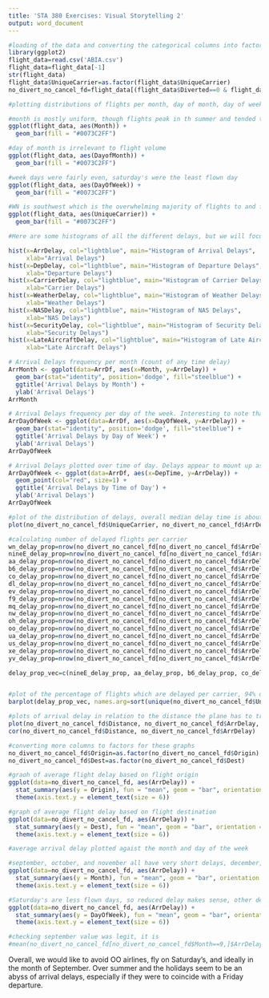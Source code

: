 ---
title: 'STA 380 Exercises: Visual Storytelling 2'
output: word_document
---

```{r}
#loading of the data and converting the categorical columns into factors
library(ggplot2)
flight_data=read.csv('ABIA.csv')
flight_data=flight_data[-1]
str(flight_data)
flight_data$UniqueCarrier=as.factor(flight_data$UniqueCarrier)
no_divert_no_cancel_fd=flight_data[(flight_data$Diverted==0 & flight_data$CancellationCode==''),]
```



```{r}
#plotting distributions of flights per month, day of month, day of week, and unique carriers

#month is mostly uniform, though flights peak in th summer and tended to tail by the end of the year
ggplot(flight_data, aes(Month)) +
  geom_bar(fill = "#0073C2FF")

#day of month is irrelevant to flight volume
ggplot(flight_data, aes(DayofMonth)) +
  geom_bar(fill = "#0073C2FF")

#week days were fairly even, saturday's were the least flown day
ggplot(flight_data, aes(DayOfWeek)) +
  geom_bar(fill = "#0073C2FF")

#WN is southwest which is the overwhelming majority of flights to and from AIBA
ggplot(flight_data, aes(UniqueCarrier)) +
  geom_bar(fill = "#0073C2FF")

```

```{r Simple Delay Histograms}
#Here are some histograms of all the different delays, but we will focus mostly on arrival delays

hist(x=ArrDelay, col="lightblue", main="Histogram of Arrival Delays", 
     xlab="Arrival Delays") 
hist(x=DepDelay, col="lightblue", main="Histogram of Departure Delays", 
     xlab="Departure Delays")
hist(x=CarrierDelay, col="lightblue", main="Histogram of Carrier Delays", 
     xlab="Carrier Delays")
hist(x=WeatherDelay, col="lightblue", main="Histogram of Weather Delays", 
     xlab="Weather Delays")
hist(x=NASDelay, col="lightblue", main="Histogram of NAS Delays", 
     xlab="NAS Delays")
hist(x=SecurityDelay, col="lightblue", main="Histogram of Security Delays", 
     xlab="Security Delays")
hist(x=LateAircraftDelay, col="lightblue", main="Histogram of Late Aircraft Delays", 
     xlab="Late Aircraft Delays")
```


```{r Delays by Month}
# Arrival Delays frequency per month (count of any time delay)
ArrMonth <- ggplot(data=ArrDf, aes(x=Month, y=ArrDelay)) +
  geom_bar(stat="identity", position='dodge', fill="steelblue") +
  ggtitle('Arrival Delays by Month') +
  ylab('Arrival Delays')
ArrMonth

# Arrival Delays frequency per day of the week. Interesting to note that saturday is so frequent, when as we see below, is shortest for the average delay
ArrDayOfWeek <- ggplot(data=ArrDf, aes(x=DayOfWeek, y=ArrDelay)) +
  geom_bar(stat="identity", position='dodge', fill="steelblue") +
  ggtitle('Arrival Delays by Day of Week') +
  ylab('Arrival Delays')
ArrDayOfWeek

# Arrival Delays plotted over time of day. Delays appear to mount up as the day goes on.
ArrDayOfWeek <- ggplot(data=ArrDf, aes(x=DepTime, y=ArrDelay)) +
  geom_point(col="red", size=1) +
  ggtitle('Arrival Delays by Time of Day') +
  ylab('Arrival Delays')
ArrDayOfWeek

```

```{r}
#plot of the distribution of delays, overall median delay time is about the same for almost all of the different carriers.
plot(no_divert_no_cancel_fd$UniqueCarrier, no_divert_no_cancel_fd$ArrDelay, labels=no_divert_no_cancel_fd$UniqueCarrier, cex.axis=0.9)
```
```{r}
#calculating number of delayed flights per carrier
wn_delay_prop=nrow(no_divert_no_cancel_fd[no_divert_no_cancel_fd$ArrDelay > 0 & no_divert_no_cancel_fd$UniqueCarrier == 'WN',])/nrow(no_divert_no_cancel_fd[no_divert_no_cancel_fd$UniqueCarrier == 'WN',])
nineE_delay_prop=nrow(no_divert_no_cancel_fd[no_divert_no_cancel_fd$ArrDelay > 0 & no_divert_no_cancel_fd$UniqueCarrier == '9E',])/nrow(no_divert_no_cancel_fd[no_divert_no_cancel_fd$UniqueCarrier == '9E',])
aa_delay_prop=nrow(no_divert_no_cancel_fd[no_divert_no_cancel_fd$ArrDelay > 0 & no_divert_no_cancel_fd$UniqueCarrier == 'AA',])/nrow(no_divert_no_cancel_fd[no_divert_no_cancel_fd$UniqueCarrier == 'AA',])
b6_delay_prop=nrow(no_divert_no_cancel_fd[no_divert_no_cancel_fd$ArrDelay > 0 & no_divert_no_cancel_fd$UniqueCarrier == 'B6',])/nrow(no_divert_no_cancel_fd[no_divert_no_cancel_fd$UniqueCarrier == 'B6',])
co_delay_prop=nrow(no_divert_no_cancel_fd[no_divert_no_cancel_fd$ArrDelay > 0 & no_divert_no_cancel_fd$UniqueCarrier == 'CO',])/nrow(no_divert_no_cancel_fd[no_divert_no_cancel_fd$UniqueCarrier == 'CO',])
dl_delay_prop=nrow(no_divert_no_cancel_fd[no_divert_no_cancel_fd$ArrDelay > 0 & no_divert_no_cancel_fd$UniqueCarrier == 'DL',])/nrow(no_divert_no_cancel_fd[no_divert_no_cancel_fd$UniqueCarrier == 'DL',])
ev_delay_prop=nrow(no_divert_no_cancel_fd[no_divert_no_cancel_fd$ArrDelay > 0 & no_divert_no_cancel_fd$UniqueCarrier == 'EV',])/nrow(no_divert_no_cancel_fd[no_divert_no_cancel_fd$UniqueCarrier == 'EV',])
f9_delay_prop=nrow(no_divert_no_cancel_fd[no_divert_no_cancel_fd$ArrDelay > 0 & no_divert_no_cancel_fd$UniqueCarrier == 'F9',])/nrow(no_divert_no_cancel_fd[no_divert_no_cancel_fd$UniqueCarrier == 'F9',])
mq_delay_prop=nrow(no_divert_no_cancel_fd[no_divert_no_cancel_fd$ArrDelay > 0 & no_divert_no_cancel_fd$UniqueCarrier == 'MQ',])/nrow(no_divert_no_cancel_fd[no_divert_no_cancel_fd$UniqueCarrier == 'MQ',])
nw_delay_prop=nrow(no_divert_no_cancel_fd[no_divert_no_cancel_fd$ArrDelay > 0 & no_divert_no_cancel_fd$UniqueCarrier == 'NW',])/nrow(no_divert_no_cancel_fd[no_divert_no_cancel_fd$UniqueCarrier == 'NW',])
oh_delay_prop=nrow(no_divert_no_cancel_fd[no_divert_no_cancel_fd$ArrDelay > 0 & no_divert_no_cancel_fd$UniqueCarrier == 'OH',])/nrow(no_divert_no_cancel_fd[no_divert_no_cancel_fd$UniqueCarrier == 'OH',])
oo_delay_prop=nrow(no_divert_no_cancel_fd[no_divert_no_cancel_fd$ArrDelay > 0 & no_divert_no_cancel_fd$UniqueCarrier == 'OO',])/nrow(no_divert_no_cancel_fd[no_divert_no_cancel_fd$UniqueCarrier == 'UA',])
ua_delay_prop=nrow(no_divert_no_cancel_fd[no_divert_no_cancel_fd$ArrDelay > 0 & no_divert_no_cancel_fd$UniqueCarrier == 'UA',])/nrow(no_divert_no_cancel_fd[no_divert_no_cancel_fd$UniqueCarrier == 'UA',])
us_delay_prop=nrow(no_divert_no_cancel_fd[no_divert_no_cancel_fd$ArrDelay > 0 & no_divert_no_cancel_fd$UniqueCarrier == 'US',])/nrow(no_divert_no_cancel_fd[no_divert_no_cancel_fd$UniqueCarrier == 'US',])
xe_delay_prop=nrow(no_divert_no_cancel_fd[no_divert_no_cancel_fd$ArrDelay > 0 & no_divert_no_cancel_fd$UniqueCarrier == 'XE',])/nrow(no_divert_no_cancel_fd[no_divert_no_cancel_fd$UniqueCarrier == 'XE',])
yv_delay_prop=nrow(no_divert_no_cancel_fd[no_divert_no_cancel_fd$ArrDelay > 0 & no_divert_no_cancel_fd$UniqueCarrier == 'YV',])/nrow(no_divert_no_cancel_fd[no_divert_no_cancel_fd$UniqueCarrier == 'YV',])
```


```{r}
delay_prop_vec=c(nineE_delay_prop, aa_delay_prop, b6_delay_prop, co_delay_prop, dl_delay_prop, ev_delay_prop, f9_delay_prop, mq_delay_prop, nw_delay_prop, oh_delay_prop, oo_delay_prop, ua_delay_prop, us_delay_prop, wn_delay_prop, xe_delay_prop, yv_delay_prop)


#plot of the percentage of flights which are delayed per carrier, 94% of OO's flights are delayed, otherwise mostly uniform
barplot(delay_prop_vec, names.arg=sort(unique(no_divert_no_cancel_fd$UniqueCarrier),decreasing=FALSE))
```

```{r}
#plots of arrival delay in relation to the distance the plane has to travel, no correlation
plot(no_divert_no_cancel_fd$Distance, no_divert_no_cancel_fd$ArrDelay, type='p')
cor(no_divert_no_cancel_fd$Distance, no_divert_no_cancel_fd$ArrDelay)
```



```{r}
#converting more columns to factors for these graphs
no_divert_no_cancel_fd$Origin=as.factor(no_divert_no_cancel_fd$Origin)
no_divert_no_cancel_fd$Dest=as.factor(no_divert_no_cancel_fd$Dest)

#graoh of average flight delay based on flight origin
ggplot(data=no_divert_no_cancel_fd, aes(ArrDelay)) +
  stat_summary(aes(y = Origin), fun = "mean", geom = "bar", orientation = 'y') +
  theme(axis.text.y = element_text(size = 6))  

#graph of average flight delay based on flight destination
ggplot(data=no_divert_no_cancel_fd, aes(ArrDelay)) +
  stat_summary(aes(y = Dest), fun = "mean", geom = "bar", orientation = 'y') +
  theme(axis.text.y = element_text(size = 6)) 
```


```{r}
#average arrival delay plotted agaist the month and day of the week

#september, october, and november all have very short delays, december, june, and march all have above average delays, the rest of the months are fairly uniform
ggplot(data=no_divert_no_cancel_fd, aes(ArrDelay)) +
  stat_summary(aes(y = Month), fun = "mean", geom = "bar", orientation = 'y') +
  theme(axis.text.y = element_text(size = 6)) 

#Saturday's are less flown days, so reduced delay makes sense, other deviations are not as explainable. It is interesting to see that saturdays have such a low average delay, since as shown above, they had the most delays overall.
ggplot(data=no_divert_no_cancel_fd, aes(ArrDelay)) +
  stat_summary(aes(y = DayOfWeek), fun = "mean", geom = "bar", orientation = 'y') +
  theme(axis.text.y = element_text(size = 6)) 

#checking september value was legit, it is
#mean(no_divert_no_cancel_fd[no_divert_no_cancel_fd$Month==9,]$ArrDelay)

```

Overall, we would like to avoid OO airlines, fly on Saturday's, and ideally in the month of September. Over summer and the holidays seem to be an abyss of arrival delays, especially if they were to coincide with a Friday departure.











